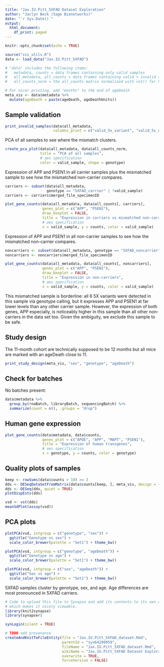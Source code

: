 ```yaml
---
title: "Jax.IU.Pitt_5XFAD Dataset Exploration"
author: "Jaclyn Beck (Sage Bionetworks)"
date: "`r Sys.Date()`"
output:
  html_document: 
    df_print: paged
---
```


```r
knitr::opts_chunk$set(echo = TRUE)
```


```r
source("vis_utils.R")
data <- load_data("Jax.IU.Pitt_5XFAD")

# "data" includes the following items:
#   metadata, counts = data frames containing only valid samples
#   all_metadata, all_counts = data frames containing valid + invalid samples
#   all_counts_norm = the all_counts matrix normalized with vst() for PCA plotting

# For nicer printing, add "months" to the end of ageDeath
meta_vis <- data$metadata %>%
  mutate(ageDeath = paste(ageDeath, ageDeathUnits))
```

## Sample validation

```r
print_invalid_samples(data$all_metadata,
                      columns_print = c("valid_5x_variant", "valid_5x_expression"))
```

PCA of all samples to see where the mismatch clusters.

```r
create_pca_plot(data$all_metadata, data$all_counts_norm,
                title = "PCA of all samples",
                # aes specification
                color = valid_sample, shape = genotype)
```

Expression of APP and PSEN1 in all carrier samples plus the mismatched sample to see how the mismatched non-carrier compares.

```r
carriers <- subset(data$all_metadata,
                   genotype == "5XFAD_carrier" | !valid_sample)
carriers <- carriers$merged_file_specimenID

plot_gene_counts(data$all_metadata, data$all_counts[, carriers],
                 genes_plot = c("APP", "PSEN1"),
                 draw_boxplot = FALSE,
                 title = "Expression in carriers vs mismatched non-carrier",
                 # aes specification
                 x = valid_sample, y = counts, color = valid_sample)
```

Expression of APP and PSEN1 in all non-carrier samples to see how the mismatched non-carrier compares.

```r
noncarriers <- subset(data$all_metadata, genotype == "5XFAD_noncarrier")
noncarriers <- noncarriers$merged_file_specimenID

plot_gene_counts(data$all_metadata, data$all_counts[, noncarriers],
                 genes_plot = c("APP", "PSEN1"),
                 draw_boxplot = FALSE,
                 title = "Expression in non-carriers",
                 # aes specification
                 x = valid_sample, y = counts, color = valid_sample)
```

This mismatched sample is borderline: all 6 5X variants were detected in this sample via genotype calling, but it expresses APP and PSEN1 at far lower levels than any other carrier sample. However, the expression of both genes, APP especially, is noticeably higher in this sample than all other non-carriers in the data set too. Given the ambiguity, we exclude this sample to be safe. 

## Study design

The 11-month cohort are technically supposed to be 12 months but all mice are marked with an ageDeath close to 11. 

```r
print_study_design(meta_vis, "sex", "genotype", "ageDeath")
```

## Check for batches

No batches present:

```r
data$metadata %>%
  group_by(rnaBatch, libraryBatch, sequencingBatch) %>%
  summarize(count = n(), .groups = "drop")
```

## Human gene expression

```r
plot_gene_counts(data$metadata, data$counts,
                 genes_plot = c("APOE", "APP", "MAPT", "PSEN1"),
                 title = "Expression of human transgenes",
                 # aes specification
                 x = genotype, y = counts, color = genotype)
```

## Quality plots of samples

```r
keep <- rowSums(data$counts > 10) >= 3
dds <- DESeqDataSetFromMatrix(data$counts[keep, ], meta_vis, design = ~ 1)
dds <- DESeq(dds, quiet = TRUE)
plotDispEsts(dds)
```

```r
vsd <- vst(dds)
meanSdPlot(assay(vsd))
```

## PCA plots

```r
plotPCA(vsd, intgroup = c("genotype", "sex")) +
  ggtitle("Genotype vs sex") +
  scale_color_brewer(palette = "Set1") + theme_bw()

plotPCA(vsd, intgroup = c("genotype", "ageDeath")) +
  ggtitle("Genotype vs age") +
  scale_color_brewer(palette = "Set1") + theme_bw()

plotPCA(vsd, intgroup = c("sex", "ageDeath")) +
  ggtitle("Sex vs age") +
  scale_color_brewer(palette = "Set1") + theme_bw()
```

5XFAD samples cluster by genotype, sex, and age. Age differences are most pronounced in 5XFAD carriers.

```r
# Code to upload this file to Synapse and add its contents to its own wiki page,
# which makes it nicely viewable.
library(knit2synapse)
library(synapser)

synLogin(silent = TRUE)

# TODO add provenance
createAndKnitToFileEntity(file = "Jax.IU.Pitt_5XFAD_dataset.Rmd",
                          parentId = "syn64299959",
                          fileName = "Jax.IU.Pitt_5XFAD_dataset.Rmd",
                          wikiName = "Jax.IU.Pitt_5XFAD Dataset Exploration",
                          overwrite = TRUE,
                          forceVersion = FALSE)
```
